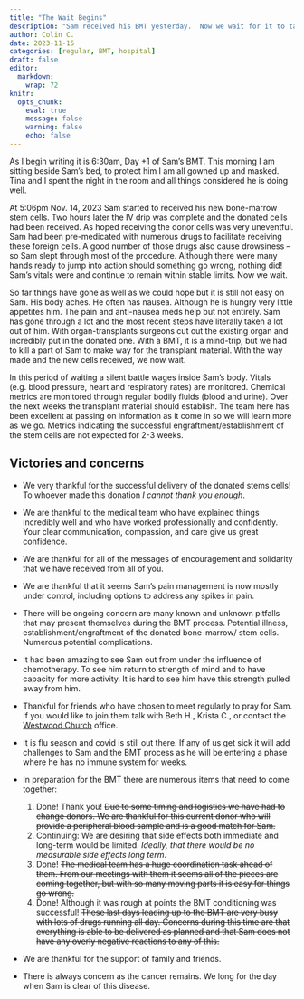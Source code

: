 ```yaml
---
title: "The Wait Begins"
description: "Sam received his BMT yesterday.  Now we wait for it to take hold."
author: Colin C.
date: 2023-11-15
categories: [regular, BMT, hospital]
draft: false
editor: 
  markdown: 
    wrap: 72
knitr: 
  opts_chunk: 
    eval: true
    message: false
    warning: false
    echo: false
---
```


As I begin writing it is 6:30am, Day +1 of Sam's BMT. This morning I am sitting
beside Sam's bed, to protect him I am all gowned up and masked. Tina and
I spent the night in the room and all things considered he is doing
well.

At 5:06pm Nov. 14, 2023 Sam started to received his new bone-marrow stem
cells. Two hours later the IV drip was complete and the donated cells
had been received. As hoped receiving the donor cells was very
uneventful. Sam had been pre-medicated with numerous drugs to facilitate
receiving these foreign cells. A good number of those drugs also cause
drowsiness -- so Sam slept through most of the procedure. Although there
were many hands ready to jump into action should something go wrong,
nothing did! Sam's vitals were and continue to remain within stable
limits. Now we wait.

So far things have gone as well as we could hope but it is still not
easy on Sam. His body aches. He often has nausea. Although he is hungry
very little appetites him. The pain and anti-nausea meds help but not
entirely. Sam has gone through a lot and the most recent steps have
literally taken a lot out of him. With organ-transplants surgeons cut
out the existing organ and incredibly put in the donated one. With a
BMT, it is a mind-trip, but we had to kill a part of Sam to make way for
the transplant material. With the way made and the new cells received,
we now wait.

In this period of waiting a silent battle wages inside Sam's body.
Vitals (e.g. blood pressure, heart and respiratory rates) are monitored.
Chemical metrics are monitored through regular bodily fluids (blood and
urine). Over the next weeks the transplant material should establish.
The team here has been excellent at passing on information as it come in
so we will learn more as we go. Metrics indicating the successful
engraftment/establishment of the stem cells are not expected for 2-3
weeks.

## Victories and concerns

-   We very thankful for the successful delivery of the donated stems
    cells! To whoever made this donation *I cannot thank you enough*.

-   We are thankful to the medical team who have explained things
    incredibly well and who have worked professionally and confidently.
    Your clear communication, compassion, and care give us great
    confidence.

-   We are thankful for all of the messages of encouragement and
    solidarity that we have received from all of you.

-   We are thankful that it seems Sam's pain management is now mostly
    under control, including options to address any spikes in pain.

-   There will be ongoing concern are many known and unknown pitfalls
    that may present themselves during the BMT process. Potential
    illness, establishment/engraftment of the donated bone-marrow/ stem
    cells. Numerous potential complications.

-   It had been amazing to see Sam out from under the influence of
    chemotherapy. To see him return to strength of mind and to have
    capacity for more activity. It is hard to see him have this strength
    pulled away from him.

-   Thankful for friends who have chosen to meet regularly to pray for
    Sam. If you would like to join them talk with Beth H., Krista C., or
    contact the [Westwood Church](https://westwoodchurch.bc.ca) office.

-   It is flu season and covid is still out there. If any of us get sick
    it will add challenges to Sam and the BMT process as he will be
    entering a phase where he has no immune system for weeks.

-   In preparation for the BMT there are numerous items that need to
    come together:

    1.  Done! Thank you! ~~Due to some timing and logistics we have had
        to change donors. We are thankful for this current donor who
        will provide a peripheral blood sample and is a good match for
        Sam.~~
    2.  Continuing: We are desiring that side effects both immediate and
        long-term would be limited. *Ideally, that there would be no
        measurable side effects long term*.
    3.  Done! ~~The medical team has a huge coordination task ahead of
        them. From our meetings with them it seems all of the pieces are
        coming together, but with so many moving parts it is easy for
        things go wrong.~~
    4.  Done! Although it was rough at points the BMT conditioning was
        successful! ~~These last days leading up to the BMT are very
        busy with lots of drugs running all day. Concerns during this
        time are that everything is able to be delivered as planned and
        that Sam does not have any overly negative reactions to any of
        this.~~

-   We are thankful for the support of family and friends.

-   There is always concern as the cancer remains. We long for the day
    when Sam is clear of this disease.